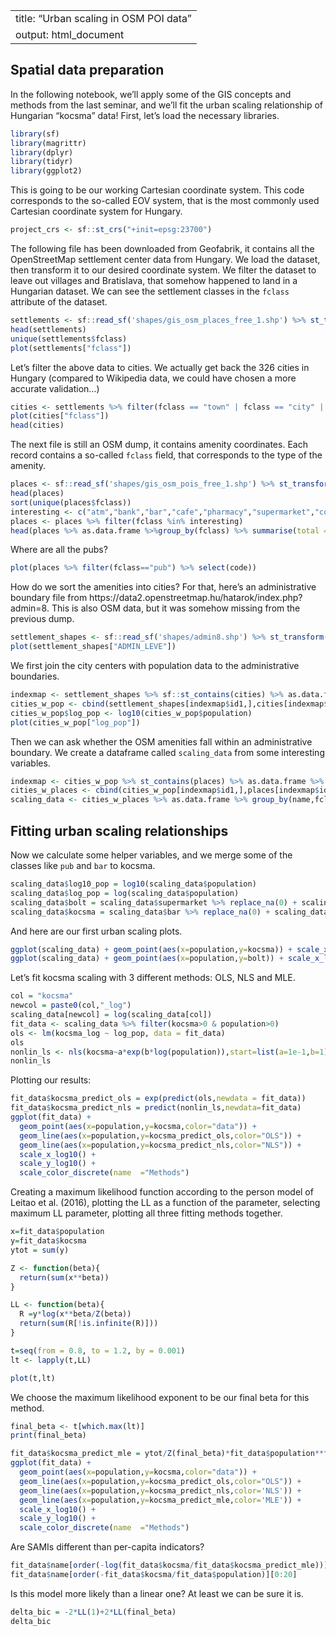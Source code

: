
---
title: "Urban scaling in OSM POI data"
output: html_document
---

## Spatial data preparation

In the following notebook, we'll apply some of the GIS concepts and methods from the last seminar, and we'll fit the urban scaling relationship of Hungarian "kocsma" data! First, let's load the necessary libraries.

```r
library(sf)
library(magrittr)
library(dplyr)
library(tidyr)
library(ggplot2)
```

This is going to be our working Cartesian coordinate system. This code corresponds to the so-called EOV system, that is the most commonly used Cartesian coordinate system for Hungary.

```r
project_crs <- sf::st_crs("+init=epsg:23700")
```

The following file has been downloaded from Geofabrik, it contains all the OpenStreetMap settlement center data from Hungary. We load the dataset, then transform it to our desired coordinate system.  We filter the dataset to leave out villages and Bratislava, that somehow happened to land in a Hungarian dataset. We can see the settlement classes in the `fclass` attribute of the dataset.

```r
settlements <- sf::read_sf('shapes/gis_osm_places_free_1.shp') %>% st_transform(project_crs)
head(settlements)
unique(settlements$fclass)
plot(settlements["fclass"])
```
Let's filter the above data to cities. We actually get back the 326 cities in Hungary (compared to Wikipedia data, we could have chosen a more accurate validation...)

```r
cities <- settlements %>% filter(fclass == "town" | fclass == "city" | fclass == "national_capital" & name != "Bratislava")
plot(cities["fclass"])
head(cities)
```

The next file is still an OSM dump, it contains amenity coordinates. Each record contains a so-called `fclass` field, that corresponds to the type of the amenity.

```r
places <- sf::read_sf('shapes/gis_osm_pois_free_1.shp') %>% st_transform(project_crs)
head(places)
sort(unique(places$fclass))
interesting <- c("atm","bank","bar","cafe","pharmacy","supermarket","convenience","pub", "playground")
places <- places %>% filter(fclass %in% interesting)
head(places %>% as.data.frame %>%group_by(fclass) %>% summarise(total = n()))
```

Where are all the pubs?

```r
plot(places %>% filter(fclass=="pub") %>% select(code))
```

How do we sort the amenities into cities? For that, here's an administrative boundary file from https://data2.openstreetmap.hu/hatarok/index.php?admin=8. This is also OSM data, but it was somehow missing from the previous dump.


```r

settlement_shapes <- sf::read_sf('shapes/admin8.shp') %>% st_transform(project_crs)
plot(settlement_shapes["ADMIN_LEVE"])
```
We first join the city centers with population data to the administrative boundaries.

```r
indexmap <- settlement_shapes %>% sf::st_contains(cities) %>% as.data.frame %>% set_colnames(c("id1","id2")) 
cities_w_pop <- cbind(settlement_shapes[indexmap$id1,],cities[indexmap$id2,])%>% select(-geometry.1)
cities_w_pop$log_pop <- log10(cities_w_pop$population)
plot(cities_w_pop["log_pop"])
```

Then we can  ask whether the OSM amenities fall within an administrative boundary. We create a dataframe called `scaling_data` from some interesting variables.

```r
indexmap <- cities_w_pop %>% st_contains(places) %>% as.data.frame %>% set_colnames(c("id1","id2")) 
cities_w_places <- cbind(cities_w_pop[indexmap$id1,],places[indexmap$id2,]) %>% select(-geometry.1)
scaling_data <- cities_w_places %>% as.data.frame %>% group_by(name,fclass.1,population) %>% count() %>% pivot_wider(names_from = fclass.1, values_from = n)
```

## Fitting urban scaling relationships

Now we calculate some helper variables, and we merge some of the classes like `pub` and `bar` to kocsma.

```r
scaling_data$log10_pop = log10(scaling_data$population)
scaling_data$log_pop = log(scaling_data$population)
scaling_data$bolt = scaling_data$supermarket %>% replace_na(0) + scaling_data$convenience %>% replace_na(0)
scaling_data$kocsma = scaling_data$bar %>% replace_na(0) + scaling_data$pub %>% replace_na(0)
```
And here are our first urban scaling plots.

```r
ggplot(scaling_data) + geom_point(aes(x=population,y=kocsma)) + scale_x_log10() + scale_y_log10() 
ggplot(scaling_data) + geom_point(aes(x=population,y=bolt)) + scale_x_log10() + scale_y_log10() 
```

Let's fit kocsma scaling with 3 different methods: OLS, NLS and MLE.

```r
col = "kocsma"
newcol = paste0(col,"_log")
scaling_data[newcol] = log(scaling_data[col])
fit_data <- scaling_data %>% filter(kocsma>0 & population>0)
ols <- lm(kocsma_log ~ log_pop, data = fit_data)
ols
nonlin_ls <- nls(kocsma~a*exp(b*log(population)),start=list(a=1e-1,b=1),data=fit_data)
nonlin_ls

```
Plotting our results:

```r
fit_data$kocsma_predict_ols = exp(predict(ols,newdata = fit_data))
fit_data$kocsma_predict_nls = predict(nonlin_ls,newdata=fit_data)
ggplot(fit_data) + 
  geom_point(aes(x=population,y=kocsma,color="data")) + 
  geom_line(aes(x=population,y=kocsma_predict_ols,color="OLS")) +
  geom_line(aes(x=population,y=kocsma_predict_nls,color="NLS")) +
  scale_x_log10() +
  scale_y_log10() +
  scale_color_discrete(name  ="Methods")
```

Creating a maximum likelihood function according to the person model of Leitao et al. (2016), plotting the LL as a function of the parameter, selecting maximum LL parameter, plotting all three fitting methods together.

```r

x=fit_data$population
y=fit_data$kocsma
ytot = sum(y)

Z <- function(beta){
  return(sum(x**beta))
}

LL <- function(beta){
  R =y*log(x**beta/Z(beta))
  return(sum(R[!is.infinite(R)]))
}

t=seq(from = 0.8, to = 1.2, by = 0.001)
lt <- lapply(t,LL)

plot(t,lt)
```

We choose the maximum likelihood exponent to be our final beta for this method.

```r

final_beta <- t[which.max(lt)]
print(final_beta)

fit_data$kocsma_predict_mle = ytot/Z(final_beta)*fit_data$population**final_beta
ggplot(fit_data) + 
  geom_point(aes(x=population,y=kocsma,color="data")) + 
  geom_line(aes(x=population,y=kocsma_predict_ols,color="OLS")) +
  geom_line(aes(x=population,y=kocsma_predict_nls,color='NLS')) +
  geom_line(aes(x=population,y=kocsma_predict_mle,color='MLE')) +
  scale_x_log10() +
  scale_y_log10() +
  scale_color_discrete(name  ="Methods")
```

Are SAMIs different than per-capita indicators?

```r
fit_data$name[order(-log(fit_data$kocsma/fit_data$kocsma_predict_mle))][0:20]
fit_data$name[order(-fit_data$kocsma/fit_data$population)][0:20]
```

Is this model more likely than a linear one? At least we can be sure it is.

```r
delta_bic = -2*LL(1)+2*LL(final_beta)
delta_bic
```